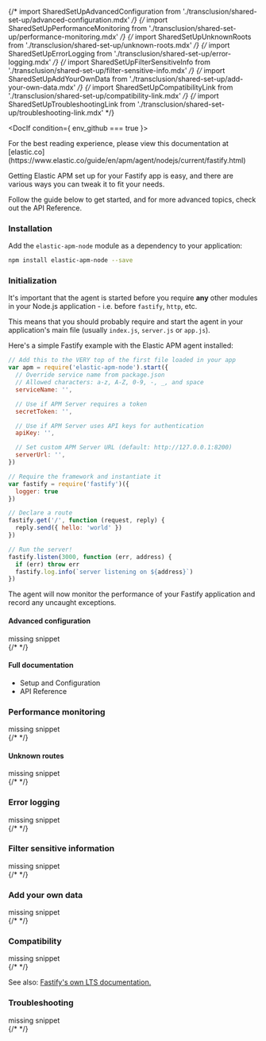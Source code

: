 

{/* import SharedSetUpAdvancedConfiguration from './transclusion/shared-set-up/advanced-configuration.mdx' */}
{/* import SharedSetUpPerformanceMonitoring from './transclusion/shared-set-up/performance-monitoring.mdx' */}
{/* import SharedSetUpUnknownRoots from './transclusion/shared-set-up/unknown-roots.mdx' */}
{/* import SharedSetUpErrorLogging from './transclusion/shared-set-up/error-logging.mdx' */}
{/* import SharedSetUpFilterSensitiveInfo from './transclusion/shared-set-up/filter-sensitive-info.mdx' */}
{/* import SharedSetUpAddYourOwnData from './transclusion/shared-set-up/add-your-own-data.mdx' */}
{/* import SharedSetUpCompatibilityLink from './transclusion/shared-set-up/compatibility-link.mdx' */}
{/* import SharedSetUpTroubleshootingLink from './transclusion/shared-set-up/troubleshooting-link.mdx' */}


<div id="fastify"></div>


<DocIf condition={ env_github === true }>

<DocCallOut title="Note">
For the best reading experience,
please view this documentation at [elastic.co](https://www.elastic.co/guide/en/apm/agent/nodejs/current/fastify.html)
</DocCallOut>

</DocIf>

Getting Elastic APM set up for your Fastify app is easy,
and there are various ways you can tweak it to fit your needs.

Follow the guide below to get started, and for more advanced topics,
check out the <DocLink id="serverlessObservabilityApmAgentsNodejsApi">API Reference</DocLink>.

<div id="fastify-installation"></div>

### Installation

Add the `elastic-apm-node` module as a dependency to your application:

```bash
npm install elastic-apm-node --save
```

<div id="fastify-initialization"></div>

### Initialization

It's important that the agent is started before you require **any** other modules in your Node.js application - i.e. before `fastify`, `http`, etc.

This means that you should probably require and start the agent in your application's main file (usually `index.js`, `server.js` or `app.js`).

Here's a simple Fastify example with the Elastic APM agent installed:

```js
// Add this to the VERY top of the first file loaded in your app
var apm = require('elastic-apm-node').start({
  // Override service name from package.json
  // Allowed characters: a-z, A-Z, 0-9, -, _, and space
  serviceName: '',

  // Use if APM Server requires a token
  secretToken: '',

  // Use if APM Server uses API keys for authentication
  apiKey: '',

  // Set custom APM Server URL (default: http://127.0.0.1:8200)
  serverUrl: '',
})

// Require the framework and instantiate it
var fastify = require('fastify')({
  logger: true
})

// Declare a route
fastify.get('/', function (request, reply) {
  reply.send({ hello: 'world' })
})

// Run the server!
fastify.listen(3000, function (err, address) {
  if (err) throw err
  fastify.log.info(`server listening on ${address}`)
})
```

The agent will now monitor the performance of your Fastify application and record any uncaught exceptions.

<div id="fastify-advanced-configuration"></div>

#### Advanced configuration

<div style={{ backgroundColor: "#F1F4FA", width: "100%", height: "250px", textAlign: "center", paddingTop: "110px", marginBottom: "20px" }}><DocIcon type="documents" title="missing snippet"/> missing snippet</div>
{/* <SharedSetUpAdvancedConfiguration  /> */}


<div id="fastify-full-documentation"></div>

#### Full documentation

* <DocLink id="serverlessObservabilityApmAgentsNodejsConfigure">Setup and Configuration</DocLink>
* <DocLink id="serverlessObservabilityApmAgentsNodejsApi">API Reference</DocLink>

<div id="fastify-performance-monitoring"></div>

### Performance monitoring

<div style={{ backgroundColor: "#F1F4FA", width: "100%", height: "250px", textAlign: "center", paddingTop: "110px", marginBottom: "20px" }}><DocIcon type="documents" title="missing snippet"/> missing snippet</div>
{/* <SharedSetUpPerformanceMonitoring framework={framework}  /> */}


<div id="fastify-unknown-routes"></div>

#### Unknown routes

<div style={{ backgroundColor: "#F1F4FA", width: "100%", height: "250px", textAlign: "center", paddingTop: "110px", marginBottom: "20px" }}><DocIcon type="documents" title="missing snippet"/> missing snippet</div>
{/* <SharedSetUpUnknownRoots framework={framework}  /> */}


<div id="fastify-error-logging"></div>

### Error logging

<div style={{ backgroundColor: "#F1F4FA", width: "100%", height: "250px", textAlign: "center", paddingTop: "110px", marginBottom: "20px" }}><DocIcon type="documents" title="missing snippet"/> missing snippet</div>
{/* <SharedSetUpErrorLogging  /> */}


<div id="fastify-filter-sensitive-information"></div>

### Filter sensitive information

<div style={{ backgroundColor: "#F1F4FA", width: "100%", height: "250px", textAlign: "center", paddingTop: "110px", marginBottom: "20px" }}><DocIcon type="documents" title="missing snippet"/> missing snippet</div>
{/* <SharedSetUpFilterSensitiveInfo  /> */}


<div id="fastify-add-your-own-data"></div>

### Add your own data

<div style={{ backgroundColor: "#F1F4FA", width: "100%", height: "250px", textAlign: "center", paddingTop: "110px", marginBottom: "20px" }}><DocIcon type="documents" title="missing snippet"/> missing snippet</div>
{/* <SharedSetUpAddYourOwnData  /> */}


<div id="fastify-compatibility"></div>

### Compatibility

<div style={{ backgroundColor: "#F1F4FA", width: "100%", height: "250px", textAlign: "center", paddingTop: "110px", marginBottom: "20px" }}><DocIcon type="documents" title="missing snippet"/> missing snippet</div>
{/* <SharedSetUpCompatibilityLink  /> */}

See also: [Fastify's own LTS documentation.](https://www.fastify.io/docs/latest/LTS/)

<div id="fastify-troubleshooting"></div>

### Troubleshooting

<div style={{ backgroundColor: "#F1F4FA", width: "100%", height: "250px", textAlign: "center", paddingTop: "110px", marginBottom: "20px" }}><DocIcon type="documents" title="missing snippet"/> missing snippet</div>
{/* <SharedSetUpTroubleshootingLink  /> */}

